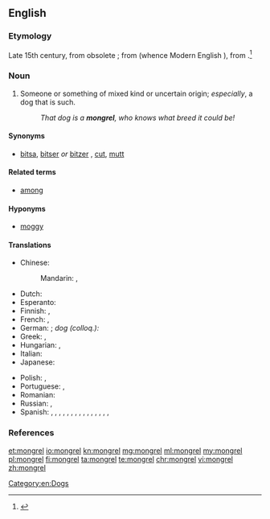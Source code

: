 ==English==

===Etymology===
Late 15th century, from obsolete {{term|mong||mixture|lang=en}}{{suffix||rel|t2=(pejorative)}}; from {{etyl|ang|en}} {{term|gemong||mingling|lang=ang}} (whence Modern English {{term|among|lang=en}}), from {{etyl|gem-pro|en}} {{term/t|gem-pro|*mang-||mix}}.<ref>{{R:Online Etymology Dictionary}}</ref>

===Noun===
{{en-noun}}

# Someone or something of mixed kind or uncertain origin; ''especially'', a dog that is such.
#: ''That dog is a '''mongrel''', who knows what breed it could be!''

====Synonyms====
* {{sense|someone of mixed kind}} [[bitsa]], [[bitser]] ''or'' [[bitzer]] {{qualifier|UK|Australia}}, [[cut]], [[mutt]]

====Related terms====
* [[among]]

====Hyponyms====
* [[moggy]] {{qualifier|of a cat}}

====Translations====
{{trans-top|someone of mixed kind}}
* Chinese:
*: Mandarin: {{t|cmn|雜種|sc=Hani}}, {{t|cmn|杂种|tr=zázhǒng|sc=Hani}}
* Dutch: {{t+|nl|bastaard|m}}
* Esperanto: {{t-|eo|senrasa}}
* Finnish: {{t+|fi|rakki}}, {{t+|fi|piski}}
* French: {{t+|fr|bâtard|m}}, {{t+|fr|corniaud|m}}
* German: {{t+|de|Mischling|m}}; ''dog (colloq.):'' {{t-|de|Promenadenmischung|f}}
* Greek: {{t-|el|μιξογενής|m|f|tr=mixoyenís|sc=Grek}}, {{t+|el|μιγάς|m|sc=Grek}}
* Hungarian: {{t|hu|keverék}}, {{t|hu|korcs}}
* Italian: {{t+|it|bastardo|m}}
* Japanese: {{t-|ja|雑種|tr=ざっしゅ, zasshu|sc=Jpan}}
{{trans-mid}}
* Polish: {{t+|pl|kundel|m}}, {{t+|pl|mieszaniec|m}}
* Portuguese: {{t+|pt|vira-lata|m}}, {{qualifier|Portugal}} {{t+|pt|rafeiro|m}}
* Romanian: {{t-|ro|corcitură}}
* Russian: {{t+|ru|дворняга|f|tr=dvornjága|sc=Cyrl}}, {{t+|ru|дворняжка|f|tr=dvornjážka|sc=Cyrl}}
* Spanish: {{qualifier|mongrel dog}} {{t-|es|perro callejero|m}}, {{t-|es|perro mestizo|m}}, {{t-|es|cacri|m}} {{qualifier|Venezuela}}, {{t-|es|comecuandohay|m}} {{qualifier|Nicaragua - also written and pronounced 'comecuanduay'}}, {{t+|es|chucho|m}} {{qualifier|Spain}}, {{t+|es|chumino|m}} {{qualifier|Guatemala}}, {{t+|es|chusco|m}}{{qualifier|Peru}}, {{t-|es|gozque|m}}{{qualifier|Colombia}}, {{t-|es|mil leches|m}} {{qualifier|Spain}}, {{t-|es|perro aguacatero|m}} {{qualifier|El Salvador|Honduras}}, {{t-|es|perro criollo|m}} {{qualifier|Panama}}, {{t-|es|PP|m}} {{qualifier|Argentina - pronounced 'pe pe'}}, {{t+|es|quiltro|m}} {{qualifier|Bolivia|Chile}},  {{t-|es|sato|m}} {{qualifier|Cuba|Puerto Rico}}, {{t-|es|tinaquero|m}} {{qualifier|Panama}}, {{t+|es|zaguate|m}} {{qualifier|Costa Rica}}
{{trans-bottom}}

===References===
<references/>

[[Category:en:Dogs]]

[[et:mongrel]]
[[io:mongrel]]
[[kn:mongrel]]
[[mg:mongrel]]
[[ml:mongrel]]
[[my:mongrel]]
[[pl:mongrel]]
[[fi:mongrel]]
[[ta:mongrel]]
[[te:mongrel]]
[[chr:mongrel]]
[[vi:mongrel]]
[[zh:mongrel]]